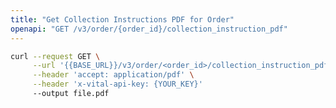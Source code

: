 ```yaml
---
title: "Get Collection Instructions PDF for Order"
openapi: "GET /v3/order/{order_id}/collection_instruction_pdf"
---
```


<FeatureBeta />

<RequestExample>

```bash cURL
curl --request GET \
     --url '{{BASE_URL}}/v3/order/<order_id>/collection_instruction_pdf' \
     --header 'accept: application/pdf' \
     --header 'x-vital-api-key: {YOUR_KEY}'
     --output file.pdf
```

</RequestExample>
